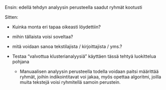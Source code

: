 
Ensin: edellä tehdyn analyysin perusteella saadut ryhmät kootusti

Sitten:

- Kuinka monta eri tapaa oikeasti löydettiin?
- mihin tällaista voisi soveltaa?
- mitä voidaan sanoa tekstilajista / kirjoittajista / yms.?

- Testaa "valvottua klusterianalyysiä" käyttäen tässä tehtyä luokittelua pohjana
    - Manuaalisen analyysin perusteella todella voidaan paitsi määrittää
      ryhmät, joihin indikointitavat voi jakaa, myös opettaa algoritmi, joilla
      muita tekstejä voisi ryhmitellä samoin perustein.
